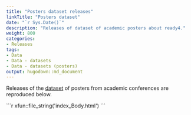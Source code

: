 ```yaml
---
title: "Posters dataset releases"
linkTitle: "Posters dataset"
date: "`r Sys.Date()`"
description: "Releases of dataset of academic posters about ready4."
weight: 800
categories: 
- Releases
tags: 
- Data
- Data - datasets
- Data - datasets (posters)
output: hugodown::md_document
---
```


Releases of the [dataset](/docs/datasets/) of posters from academic conferences are reproduced below.

````{=html}
```r
xfun::file_string('index_Body.html')
```
````


